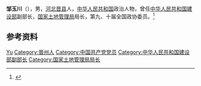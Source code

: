 '''邹玉川'''（{{bd|1936年|}}），男，[[河北|河北]][[晋县|晋县]]人，[[中华人民共和国|中华人民共和国]]政治人物，曾任[[中华人民共和国建设部|中华人民共和国建设部]]副部长，[[国家土地管理局|国家土地管理局]]局长，第九、十届全国政协委员。<ref>{{Cite book|title=中华人民共和国职官志|author=何虎生, 李耀东, 向常福主编|publisher=中国社会出版社|year=2003|isbn=9787800883934|location=北京|pages=}}</ref>

== 参考资料 ==
{{reflist}}

{{Authority control}}
{{DEFAULTSORT:Zou邹}}
[[Category:邹姓|Yu]]
[[Category:晉州人|Category:晉州人]]
[[Category:中国共产党党员|Category:中国共产党党员]]
[[Category:中华人民共和国建设部副部长|Category:中华人民共和国建设部副部长]]
[[Category:国家土地管理局局长|Category:国家土地管理局局长]]

{{中国人物小作品}}